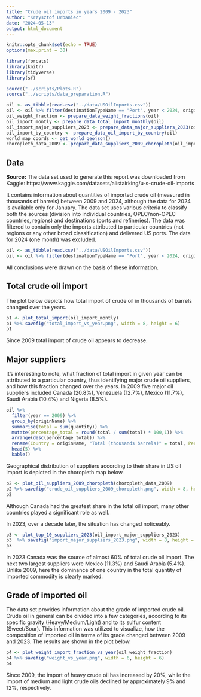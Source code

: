 ```yaml
---
title: "Crude oil imports in years 2009 - 2023"
author: "Krzysztof Urbaniec"
date: "2024-05-13"
output: html_document
---
```


```r
knitr::opts_chunk$set(echo = TRUE)
options(max.print = 30)

library(forcats)
library(knitr)
library(tidyverse)
library(sf)

source("../scripts/Plots.R")
source("../scripts/data_preparation.R")

oil <- as_tibble(read.csv("../data/USOilImports.csv"))
oil <- oil %>% filter(destinationTypeName == "Port", year < 2024, originTypeName == "Country")
oil_weight_fraction <- prepare_data_weight_fractions(oil)
oil_import_montly <- prepare_data_total_import_monthly(oil)
oil_import_major_suppliers_2023 <- prepare_data_major_suppliers_2023(oil)
oil_import_by_country <- prepare_data_oil_import_by_country(oil)
world_map_coords <- get_world_geojson()
choropleth_data_2009 <- prepare_data_suppliers_2009_choropleth(oil_import_by_country, world_map_coords)
```

## Data
**Source:** The data set used to generate this report was downloaded from Kaggle: https://www.kaggle.com/datasets/alistairking/u-s-crude-oil-imports

It contains information about quantities of imported crude oil (measured in thousands of barrels) between 2009 and 2024, although the data for 2024 is available only for January. The data set uses various criteria to classify both the sources (division into individual countries, OPEC/non-OPEC countries, regions) and destinations (ports and refineries). The data was filtered to contain only the imports attributed to particular countries (not regions or any other broad classification) and delivered US ports. The data for 2024 (one month) was excluded.

```r
oil <- as_tibble(read.csv("../data/USOilImports.csv"))
oil <- oil %>% filter(destinationTypeName == "Port", year < 2024, originTypeName == "Country")
```

All conclusions were drawn on the basis of these information.

## Total crude oil import 
The plot below depicts how total import of crude oil in thousands of barrels changed over the years. 

```r
p1 <- plot_total_import(oil_import_montly) 
p1 %>% savefig("total_import_vs_year.png", width = 8, height = 6)
p1
```

Since 2009 total import of crude oil appears to decrease.  


## Major suppliers
It's interesting to note, what fraction of total import in given year can be attributed to a particular country, thus identifying major crude oil suppliers, and how this fraction changed over the years. In 2009 five major oil suppliers included Canada (20.8%), Venezuela (12.7%), Mexico (11.7%), Saudi Arabia (10.4%) and Nigeria (8.5%).  

```r
oil %>%
  filter(year == 2009) %>%
  group_by(originName) %>%
  summarise(total = sum(quantity)) %>%
  mutate(percentage_total = round(total / sum(total) * 100,1)) %>%
  arrange(desc(percentage_total)) %>%
  rename(Country = originName, "Total (thousands barrels)" = total, Percentage = percentage_total) %>%
  head(5) %>%
  kable()
```


Geographical distribution of suppliers according to their share in US oil import is depicted in the choropleth map below.

```r
p2 <- plot_oil_suppliers_2009_choropleth(choropleth_data_2009) 
p2 %>% savefig("crude_oil_suppliers_2009_choropleth.png", width = 8, height = 6)
p2 
```

Although Canada had the greatest share in the total oil import, many other countries played a significant role as well.

In 2023, over a decade later, the situation has changed noticeably.

```r
p3 <- plot_top_10_suppliers_2023(oil_import_major_suppliers_2023)
p3  %>% savefig("import_major_suppliers_2023.png", width = 8, height = 6)
p3
```


In 2023 Canada was the source of almost 60% of total crude oil import. The next two largest suppliers were Mexico (11.3%) and Saudi Arabia (5.4%). Unlike 2009, here the dominance of one country in the total quantity of imported commodity is clearly marked.

## Grade of imported oil
The data set provides information about the grade of imported crude oil. Crude oil in general can be divided into a few categories, according to its specific gravity (Heavy/Medium/Light) and to its sulfur content (Sweet/Sour). This information was utilized to visualize, how the composition of imported oil in terms of its grade changed between 2009 and 2023. The results are shown in the plot below.

```r
p4 <- plot_weight_import_fraction_vs_year(oil_weight_fraction) 
p4 %>% savefig("weight_vs_year.png", width = 6, height = 6)
p4
```

Since 2009, the import of heavy crude oil has increased by 20%, while the import of medium and light crude oils declined by approximately 9% and 12%, respectively.




















